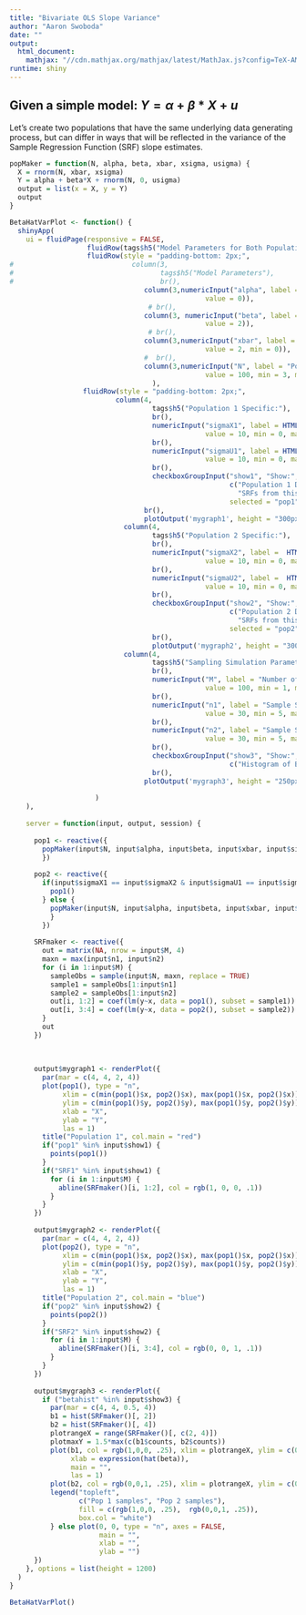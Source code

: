 ```yaml
---
title: "Bivariate OLS Slope Variance"
author: "Aaron Swoboda"
date: ""
output: 
  html_document:
    mathjax: "//cdn.mathjax.org/mathjax/latest/MathJax.js?config=TeX-AMS-MML_HTMLorMML"
runtime: shiny
---
```

## Given a simple model: $Y = \alpha + \beta*X + u$


Let's create two populations that have the same underlying data generating process, but can differ in ways that will be reflected in the variance of the Sample Regression Function (SRF) slope estimates.

```r
popMaker = function(N, alpha, beta, xbar, xsigma, usigma) {
  X = rnorm(N, xbar, xsigma)
  Y = alpha + beta*X + rnorm(N, 0, usigma)
  output = list(x = X, y = Y)
  output
}

BetaHatVarPlot <- function() {  
  shinyApp(
    ui = fluidPage(responsive = FALSE,
                   fluidRow(tags$h5("Model Parameters for Both Populations")),
                   fluidRow(style = "padding-bottom: 2px;",
#                             column(3, 
#                                    tags$h5("Model Parameters"),
#                                    br(),
                                 column(3,numericInput("alpha", label = HTML("&alpha;:"),
                                                value = 0)),
                                  # br(),
                                 column(3, numericInput("beta", label = HTML("&beta;:"),
                                                value = 2)),
                                  # br(),
                                 column(3,numericInput("xbar", label = "mean of X",
                                                value = 2, min = 0)),
                                 #  br(),
                                 column(3,numericInput("N", label = "Population Size:",
                                                value = 100, min = 3, max = 1000))
                                   ),
                  fluidRow(style = "padding-bottom: 2px;",
                          column(4, 
                                   tags$h5("Population 1 Specific:"),
                                   br(),
                                   numericInput("sigmaX1", label = HTML(paste("&sigma;", tags$sub("X"), ":")),
                                                value = 10, min = 0, max = 1000),
                                   br(),
                                   numericInput("sigmaU1", label = HTML(paste("&sigma;", tags$sub("u"), ":")),
                                                value = 10, min = 0, max = 1000),
                                   br(),
                                   checkboxGroupInput("show1", "Show:", 
                                                      c("Population 1 Data" = "pop1",
                                                        "SRFs from this Population" = "SRF1"),
                                                      selected = "pop1"),
                                 br(),
                                 plotOutput('mygraph1', height = "300px")),
                            column(4, 
                                   tags$h5("Population 2 Specific:"),
                                   br(),
                                   numericInput("sigmaX2", label =  HTML(paste("&sigma;", tags$sub("X"), ":")),
                                                value = 10, min = 0, max = 1000),
                                   br(),
                                   numericInput("sigmaU2", label =  HTML(paste("&sigma;", tags$sub("u"), ":")),
                                                value = 10, min = 0, max = 1000),
                                   br(),
                                   checkboxGroupInput("show2", "Show:", 
                                                      c("Population 2 Data" = "pop2",
                                                        "SRFs from this Population" = "SRF2"),
                                                      selected = "pop2"),
                                   br(),
                                   plotOutput('mygraph2', height = "300px")),
                            column(4,
                                   tags$h5("Sampling Simulation Parameters"),
                                   br(),
                                   numericInput("M", label = "Number of Simulations:",
                                                value = 100, min = 1, max = 1000),
                                   br(),
                                   numericInput("n1", label = "Sample Size from Pop 1:",
                                                value = 30, min = 5, max = 1000),
                                   br(),
                                   numericInput("n2", label = "Sample Size from Pop 2:",
                                                value = 30, min = 5, max = 1000),
                                   br(),
                                   checkboxGroupInput("show3", "Show:", 
                                                      c("Histogram of Beta Estimates" = "betahist")),
                                   br(),
                                 plotOutput('mygraph3', height = "250px"))                                   
                          
                     )           
    ),
    
    server = function(input, output, session) {
      
      pop1 <- reactive({ 
        popMaker(input$N, input$alpha, input$beta, input$xbar, input$sigmaX1, input$sigmaU1)
        })
      
      pop2 <- reactive({ 
        if(input$sigmaX1 == input$sigmaX2 & input$sigmaU1 == input$sigmaU2) {
          pop1()
        } else {
          popMaker(input$N, input$alpha, input$beta, input$xbar, input$sigmaX2, input$sigmaU2)
          }
        })
      
      SRFmaker <- reactive({
        out = matrix(NA, nrow = input$M, 4)
        maxn = max(input$n1, input$n2)
        for (i in 1:input$M) {        
          sampleObs = sample(input$N, maxn, replace = TRUE)
          sample1 = sampleObs[1:input$n1]
          sample2 = sampleObs[1:input$n2]
          out[i, 1:2] = coef(lm(y~x, data = pop1(), subset = sample1))
          out[i, 3:4] = coef(lm(y~x, data = pop2(), subset = sample2))
        }
        out
      }) 
      
      
      
      output$mygraph1 <- renderPlot({
        par(mar = c(4, 4, 2, 4))
        plot(pop1(), type = "n",
             xlim = c(min(pop1()$x, pop2()$x), max(pop1()$x, pop2()$x)),
             ylim = c(min(pop1()$y, pop2()$y), max(pop1()$y, pop2()$y)),
             xlab = "X",
             ylab = "Y",
             las = 1)
        title("Population 1", col.main = "red")
        if("pop1" %in% input$show1) {
          points(pop1())
        }
        if("SRF1" %in% input$show1) {
          for (i in 1:input$M) {
            abline(SRFmaker()[i, 1:2], col = rgb(1, 0, 0, .1))
          }
        }
      })
      
      output$mygraph2 <- renderPlot({
        par(mar = c(4, 4, 2, 4))
        plot(pop2(), type = "n",
             xlim = c(min(pop1()$x, pop2()$x), max(pop1()$x, pop2()$x)),
             ylim = c(min(pop1()$y, pop2()$y), max(pop1()$y, pop2()$y)),
             xlab = "X",
             ylab = "Y",
             las = 1)
        title("Population 2", col.main = "blue")
        if("pop2" %in% input$show2) {
          points(pop2())
        }
        if("SRF2" %in% input$show2) {
          for (i in 1:input$M) {
            abline(SRFmaker()[i, 3:4], col = rgb(0, 0, 1, .1))
          }
        }
      })
      
      output$mygraph3 <- renderPlot({
        if ("betahist" %in% input$show3) {
          par(mar = c(4, 4, 0.5, 4))
          b1 = hist(SRFmaker()[, 2])
          b2 = hist(SRFmaker()[, 4])
          plotrangeX = range(SRFmaker()[, c(2, 4)])
          plotmaxY = 1.5*max(c(b1$counts, b2$counts))
          plot(b1, col = rgb(1,0,0, .25), xlim = plotrangeX, ylim = c(0, plotmaxY),
               xlab = expression(hat(beta)),
               main = "",
               las = 1)
          plot(b2, col = rgb(0,0,1, .25), xlim = plotrangeX, ylim = c(0, plotmaxY), add = TRUE)
          legend("topleft", 
                 c("Pop 1 samples", "Pop 2 samples"), 
                 fill = c(rgb(1,0,0, .25),  rgb(0,0,1, .25)),
                 box.col = "white")
          } else plot(0, 0, type = "n", axes = FALSE,
                      main = "", 
                      xlab = "", 
                      ylab = "")
      })
    }, options = list(height = 1200)
  )
}

BetaHatVarPlot()
```




